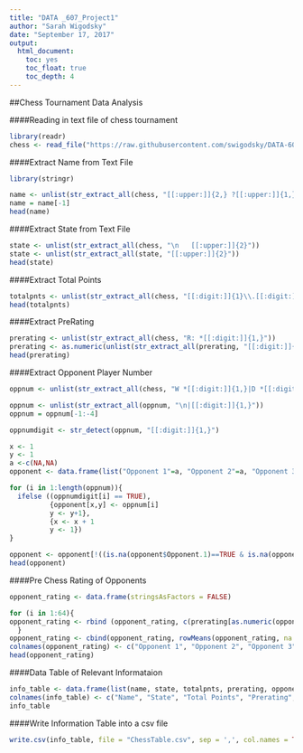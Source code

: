 ```yaml
---
title: "DATA _607_Project1"
author: "Sarah Wigodsky"
date: "September 17, 2017"
output:
  html_document: 
    toc: yes
    toc_float: true
    toc_depth: 4
---
```

##Chess Tournament Data Analysis

####Reading in text file of chess tournament
```r
library(readr)
chess <- read_file("https://raw.githubusercontent.com/swigodsky/DATA-607/master/tournamentinfo.txt")
```


####Extract Name from Text File
```r
library(stringr)

name <- unlist(str_extract_all(chess, "[[:upper:]]{2,} ?[[:upper:]]{1,} ?[[:upper:]]{1,} ?-?[[:upper:]]{1,}"))
name = name[-1]
head(name)
```


####Extract State from Text File
```r
state <- unlist(str_extract_all(chess, "\n   [[:upper:]]{2}"))
state <- unlist(str_extract_all(state, "[[:upper:]]{2}"))
head(state)
```


####Extract Total Points
```r
totalpnts <- unlist(str_extract_all(chess, "[[:digit:]]{1}\\.[[:digit:]]{1}"))
head(totalpnts)
```

####Extract PreRating
```r
prerating <- unlist(str_extract_all(chess, "R: *[[:digit:]]{1,}"))
prerating <- as.numeric(unlist(str_extract_all(prerating, "[[:digit:]]{1,}")))
head(prerating)
```

####Extract Opponent Player Number
```r
oppnum <- unlist(str_extract_all(chess, "W *[[:digit:]]{1,}|D *[[:digit:]]{1,}|L *[[:digit:]]{1,}|\n"))

oppnum <- unlist(str_extract_all(oppnum, "\n|[[:digit:]]{1,}"))
oppnum = oppnum[-1:-4]

oppnumdigit <- str_detect(oppnum, "[[:digit:]]{1,}")

x <- 1
y <- 1
a <-c(NA,NA)
opponent <- data.frame(list("Opponent 1"=a, "Opponent 2"=a, "Opponent 3"=a,"Opponent 4"=a,"Opponent 5"=a,"Opponent 6"=a, "Opponent 7"=a), stringsAsFactors = FALSE)

for (i in 1:length(oppnum)){
  ifelse ((oppnumdigit[i] == TRUE), 
          {opponent[x,y] <- oppnum[i]
          y <- y+1}, 
          {x <- x + 1
          y <- 1})
}

opponent <- opponent[!((is.na(opponent$Opponent.1)==TRUE & is.na(opponent$Opponent.2)==TRUE & is.na(opponent$Opponent.3)==TRUE & is.na(opponent$Opponent.4)==TRUE & is.na(opponent$Opponent.5)==TRUE & is.na(opponent$Opponent.6)==TRUE & is.na(opponent$Opponent.7)==TRUE)),]
head(opponent)
```

####Pre Chess Rating of Opponents
```r
opponent_rating <- data.frame(stringsAsFactors = FALSE)

for (i in 1:64){
opponent_rating <- rbind (opponent_rating, c(prerating[as.numeric(opponent[i,])]))
  }
opponent_rating <- cbind(opponent_rating, rowMeans(opponent_rating, na.rm = TRUE))
colnames(opponent_rating) <- c("Opponent 1", "Opponent 2", "Opponent 3", "Opponent 4", "Opponent 5", "Opponent 6", "Opponent 7", "Average Opponent Rating")
head(opponent_rating)
```

####Data Table of Relevant Informataion
```r
info_table <- data.frame(list(name, state, totalpnts, prerating, opponent_rating$`Average Opponent Rating`))
colnames(info_table) <- c("Name", "State", "Total Points", "Prerating", "Avg Opponent Rating")
info_table
```

####Write Information Table into a csv file
```r
write.csv(info_table, file = "ChessTable.csv", sep = ',', col.names = TRUE, row.names = FALSE)
```